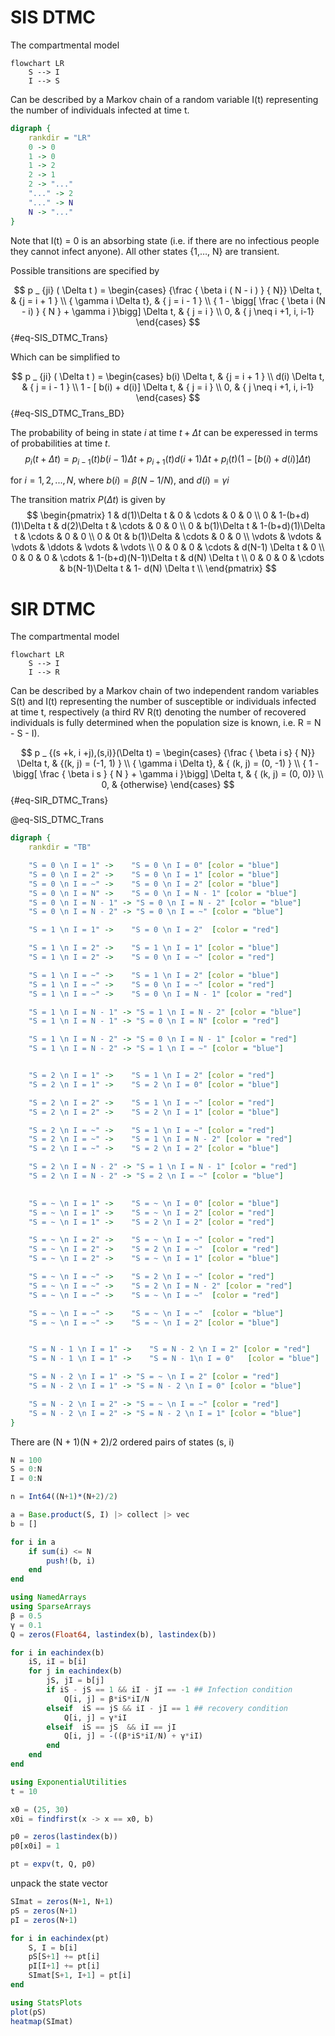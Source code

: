# SIS DTMC

The compartmental model

```mermaid
flowchart LR
    S --> I
    I --> S
```

Can be described by a Markov chain of a random variable I(t) representing the number of individuals infected at time t.

```dot
digraph {
    rankdir = "LR"
    0 -> 0
    1 -> 0
    1 -> 2
    2 -> 1
    2 -> "..."
    "..." -> 2
    "..." -> N
    N -> "..."
}   
```

Note that I(t) = 0 is an absorbing state (i.e. if there are no infectious people they cannot infect anyone). All other states {1,..., N} are transient.

Possible transitions are specified by

$$
p _ {ji} ( \Delta t ) =
     \begin{cases}
        {\frac { \beta i ( N - i ) } { N}} \Delta t, & {j = i + 1 } \\ 
        { \gamma i \Delta t}, & { j = i - 1 } \\ 
        { 1 - \bigg[ \frac { \beta i (N - i) } { N } +  \gamma i }\bigg] \Delta t, & { j = i } \\
        0, & { j \neq i +1, i, i-1}
    \end{cases}
$$ {#eq-SIS_DTMC_Trans}

Which can be simplified to

$$
p _ {ji} ( \Delta t ) =
    \begin{cases}
        b(i) \Delta t, & {j = i + 1 } \\ 
        d(i) \Delta t, & { j = i - 1 } \\ 
        1 - [ b(i)  + d(i)] \Delta t, & { j = i } \\
        0, & { j \neq i +1, i, i-1}
    \end{cases}
$$ {#eq-SIS_DTMC_Trans_BD}

The probability of being in state $i$ at time $t + \Delta t$ can be experessed in terms of probabilities at time $t$. $$
p_{i}(t + \Delta t) =
    p_{i-1}(t)b(i-1)\Delta t +
    p_{i+1}(t)d(i+1)\Delta t +
    p_{i}(t)(1- [ b(i)  + d(i)] \Delta t)
$$

for $i = 1,2,..., N$, where $b(i) = \beta (N-1/N)$, and $d(i)= \gamma i$

The transition matrix $P(\Delta t)$ is given by $$
\begin{pmatrix}
    1 & d(1)\Delta t & 0 &  \cdots & 0 & 0 \\
    0  & 1-(b+d)(1)\Delta t & d(2)\Delta t &  \cdots & 0 & 0 \\
    0 & b(1)\Delta t & 1-(b+d)(1)\Delta t &  \cdots & 0 & 0 \\
    0 & 0t & b(1)\Delta &  \cdots & 0 & 0 \\
    \vdots & \vdots & \vdots &  \ddots & \vdots & \vdots \\
    0 & 0  & 0 &  \cdots & d(N-1) \Delta t & 0 \\
    0 & 0  & 0 &  \cdots & 1-(b+d)(N-1)\Delta t & d(N) \Delta t \\
    0 & 0  & 0 &  \cdots & b(N-1)\Delta t & 1- d(N) \Delta t \\
\end{pmatrix}
$$

# SIR DTMC

The compartmental model

```mermaid
flowchart LR
    S --> I
    I --> R
```

Can be described by a Markov chain of two independent random variables S(t) and I(t) representing the number of susceptible or individuals infected at time t, respectively (a third RV R(t) denoting the number of recovered individuals is fully determined when the population size is known, i.e. R = N - S - I).

$$
p _ {(s +k, i +j),(s,i)}(\Delta t) =
     \begin{cases}
        {\frac { \beta i s} { N}} \Delta t, & {(k, j) = (-1, 1) } \\ 
        { \gamma i \Delta t}, & { (k, j) = (0, -1)  } \\ 
        { 1 - \bigg[ \frac { \beta i s } { N } +  \gamma i }\bigg] \Delta t, & { (k, j) = (0, 0)} \\
        0, & {otherwise}
    \end{cases}
$$ {#eq-SIR_DTMC_Trans}

@eq-SIS_DTMC_Trans

```dot
digraph {
    rankdir = "TB"

    "S = 0 \n I = 1" ->    "S = 0 \n I = 0" [color = "blue"]
    "S = 0 \n I = 2" ->    "S = 0 \n I = 1" [color = "blue"]
    "S = 0 \n I = ~" ->    "S = 0 \n I = 2" [color = "blue"]
    "S = 0 \n I = N" ->    "S = 0 \n I = N - 1" [color = "blue"]
    "S = 0 \n I = N - 1" -> "S = 0 \n I = N - 2" [color = "blue"]
    "S = 0 \n I = N - 2" -> "S = 0 \n I = ~" [color = "blue"]

    "S = 1 \n I = 1" ->    "S = 0 \n I = 2"  [color = "red"]

    "S = 1 \n I = 2" ->    "S = 1 \n I = 1" [color = "blue"]
    "S = 1 \n I = 2" ->    "S = 0 \n I = ~" [color = "red"]

    "S = 1 \n I = ~" ->    "S = 1 \n I = 2" [color = "blue"]
    "S = 1 \n I = ~" ->    "S = 0 \n I = ~" [color = "red"]
    "S = 1 \n I = ~" ->    "S = 0 \n I = N - 1" [color = "red"]

    "S = 1 \n I = N - 1" -> "S = 1 \n I = N - 2" [color = "blue"]
    "S = 1 \n I = N - 1" -> "S = 0 \n I = N" [color = "red"]

    "S = 1 \n I = N - 2" -> "S = 0 \n I = N - 1" [color = "red"]
    "S = 1 \n I = N - 2" -> "S = 1 \n I = ~" [color = "blue"]


    "S = 2 \n I = 1" ->    "S = 1 \n I = 2" [color = "red"]
    "S = 2 \n I = 1" ->    "S = 2 \n I = 0" [color = "blue"]

    "S = 2 \n I = 2" ->    "S = 1 \n I = ~" [color = "red"]
    "S = 2 \n I = 2" ->    "S = 2 \n I = 1" [color = "blue"]

    "S = 2 \n I = ~" ->    "S = 1 \n I = ~" [color = "red"]
    "S = 2 \n I = ~" ->    "S = 1 \n I = N - 2" [color = "red"]
    "S = 2 \n I = ~" ->    "S = 2 \n I = 2" [color = "blue"]

    "S = 2 \n I = N - 2" -> "S = 1 \n I = N - 1" [color = "red"]
    "S = 2 \n I = N - 2" -> "S = 2 \n I = ~" [color = "blue"]
    

    "S = ~ \n I = 1" ->    "S = ~ \n I = 0" [color = "blue"]
    "S = ~ \n I = 1" ->    "S = ~ \n I = 2" [color = "red"]
    "S = ~ \n I = 1" ->    "S = 2 \n I = 2" [color = "red"]

    "S = ~ \n I = 2" ->    "S = ~ \n I = ~" [color = "red"]
    "S = ~ \n I = 2" ->    "S = 2 \n I = ~"  [color = "red"]
    "S = ~ \n I = 2" ->    "S = ~ \n I = 1" [color = "blue"]

    "S = ~ \n I = ~" ->    "S = 2 \n I = ~" [color = "red"]
    "S = ~ \n I = ~" ->    "S = 2 \n I = N - 2" [color = "red"]
    "S = ~ \n I = ~" ->    "S = ~ \n I = ~"  [color = "red"]

    "S = ~ \n I = ~" ->    "S = ~ \n I = ~"  [color = "blue"]
    "S = ~ \n I = ~" ->    "S = ~ \n I = 2" [color = "blue"]


    "S = N - 1 \n I = 1" ->    "S = N - 2 \n I = 2" [color = "red"]
    "S = N - 1 \n I = 1" ->    "S = N - 1\n I = 0"   [color = "blue"]

    "S = N - 2 \n I = 1" -> "S = ~ \n I = 2" [color = "red"]
    "S = N - 2 \n I = 1" -> "S = N - 2 \n I = 0" [color = "blue"]

    "S = N - 2 \n I = 2" -> "S = ~ \n I = ~" [color = "red"]
    "S = N - 2 \n I = 2" -> "S = N - 2 \n I = 1" [color = "blue"]
}   
```

There are (N + 1)(N + 2)/2 ordered pairs of states (s, i)

```julia
N = 100
S = 0:N
I = 0:N

n = Int64((N+1)*(N+2)/2)

a = Base.product(S, I) |> collect |> vec
b = []

for i in a
    if sum(i) <= N
        push!(b, i)
    end
end
```

```julia
using NamedArrays
using SparseArrays
β = 0.5
γ = 0.1
Q = zeros(Float64, lastindex(b), lastindex(b))

for i in eachindex(b)
    iS, iI = b[i]
    for j in eachindex(b)
        jS, jI = b[j]
        if iS - jS == 1 && iI - jI == -1 ## Infection condition
            Q[i, j] = β*iS*iI/N
        elseif  iS == jS && iI - jI == 1 ## recovery condition
            Q[i, j] = γ*iI
        elseif  iS == jS  && iI == jI 
            Q[i, j] = -((β*iS*iI/N) + γ*iI)
        end
    end
end

```

```julia
using ExponentialUtilities
t = 10

x0 = (25, 30)
x0i = findfirst(x -> x == x0, b)

p0 = zeros(lastindex(b))
p0[x0i] = 1

pt = expv(t, Q, p0)
```

unpack the state vector

```julia
SImat = zeros(N+1, N+1)
pS = zeros(N+1)
pI = zeros(N+1)

for i in eachindex(pt)
    S, I = b[i]
    pS[S+1] += pt[i]
    pI[I+1] += pt[i] 
    SImat[S+1, I+1] = pt[i]
end
```

```julia
using StatsPlots
plot(pS)
heatmap(SImat)
```